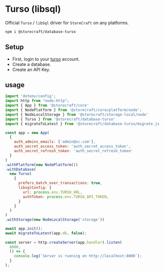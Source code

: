 # Turso (libsql)

Official `Turso` / `libSql` driver for `StoreCraft` on any platforms.

```bash
npm i @storecraft/database-turso
```

## Setup

- First, login to your [turso](https://turso.tech) account.
- Create a database.
- Create an API Key.


## usage

```js
import 'dotenv/config';
import http from "node:http";
import { App } from '@storecraft/core'
import { NodePlatform } from '@storecraft/core/platform/node';
import { NodeLocalStorage } from '@storecraft/storage-local/node'
import { Turso } from '@storecraft/database-turso'
import { migrateToLatest } from '@storecraft/database-turso/migrate.js'

const app = new App(
  {
    auth_admins_emails: ['admin@sc.com'],
    auth_secret_access_token: 'auth_secret_access_token',
    auth_secret_refresh_token: 'auth_secret_refresh_token'
  }
)
.withPlatform(new NodePlatform())
.withDatabase(
  new Turso(
    { 
      prefers_batch_over_transactions: true,
      libsqlConfig: {
        url: process.env.TURSO_URL,
        authToken: process.env.TURSO_API_TOKEN,
      }
    }
  )
)
.withStorage(new NodeLocalStorage('storage'))

await app.init();
await migrateToLatest(app.db, false);
 
const server = http.createServer(app.handler).listen(
  8000,
  () => {
    console.log(`Server is running on http://localhost:8000`);
  }
); 

```